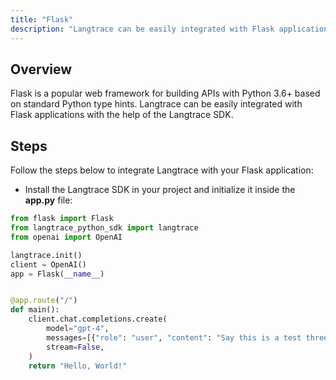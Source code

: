 ```yaml
---
title: "Flask"
description: "Langtrace can be easily integrated with Flask applications with the help of the Langtrace SDK."
---
```


## Overview

Flask is a popular web framework for building APIs with Python 3.6+ based on standard Python type hints. Langtrace can be easily integrated with Flask applications with the help of the Langtrace SDK.

## Steps

Follow the steps below to integrate Langtrace with your Flask application:

- Install the Langtrace SDK in your project and initialize it inside the **app.py** file:

```python Python
from flask import Flask
from langtrace_python_sdk import langtrace
from openai import OpenAI

langtrace.init()
client = OpenAI()
app = Flask(__name__)


@app.route("/")
def main():
    client.chat.completions.create(
        model="gpt-4",
        messages=[{"role": "user", "content": "Say this is a test three times"}],
        stream=False,
    )
    return "Hello, World!"
```
